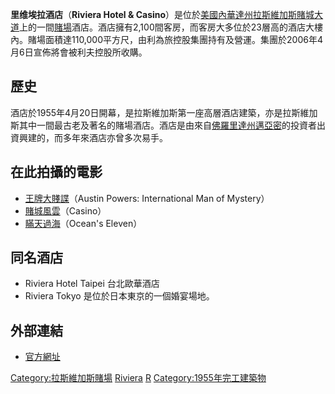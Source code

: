 {{expand|time=2017-09-17T00:59:10+00:00}}
{{Casino infobox |
casino=里维埃拉酒店<br>Riviera|
theme= |
image=Riveria Facade.jpg|
rooms=2,100|
date_opened=1955年4月20日|
space_gaming=110,000平方公呎|
attractions= |
shows=''An Evening at La Cage''<br>''Crazy Girls''<br>''Splash''|
restaurants=''Ristorante Italiano''|
owner=[[里维埃拉控股集團|里维埃拉控股集團]]（Riviera Holdings Corporation）|
casino_type=|
renovations= |
names_pre= |
website=[http://www.rivierahotel.com/ 酒店網址]|
}}

'''里维埃拉酒店'''（'''Riviera Hotel & Casino'''）是位於[[美國|美國]][[內華達州|內華達州]][[拉斯維加斯|拉斯維加斯]][[賭城大道|賭城大道]]上的一間[[賭場|賭場]]酒店。酒店擁有2,100間客房，而客房大多位於23層高的酒店大樓內。賭場面積達110,000平方尺，由利為旅控股集團持有及營運。集團於2006年4月6日宣佈將會被利夫控股所收購。

==歷史==
酒店於1955年4月20日開幕，是拉斯維加斯第一座高層酒店建築，亦是拉斯維加斯其中一間最古老及著名的賭場酒店。酒店是由來自[[佛羅里達州|佛羅里達州]][[邁亞密|邁亞密]]的投資者出資興建的，而多年來酒店亦曾多次易手。

==在此拍攝的電影==
*[[王牌大賤諜|王牌大賤諜]]（Austin Powers: International Man of Mystery）
*[[賭城風雲_(1995年電影)|賭城風雲]]（Casino）
*[[十一羅漢_(2001年電影)|瞞天過海]]（Ocean's Eleven）

==同名酒店==
*Riviera Hotel Taipei 台北歐華酒店
*Riviera Tokyo 是位於日本東京的一個婚宴場地。

==外部連結==
*[http://www.rivierahotel.com 官方網址]{{Wayback|url=http://www.rivierahotel.com/ |date=20170205083451 }}

{{拉斯維加斯大道}}

[[Category:拉斯維加斯賭場|Category:拉斯維加斯賭場]]
[[Category:賭城大道|Riviera]]
[[Category:內華達州地標|R]]
[[Category:1955年完工建築物|Category:1955年完工建築物]]